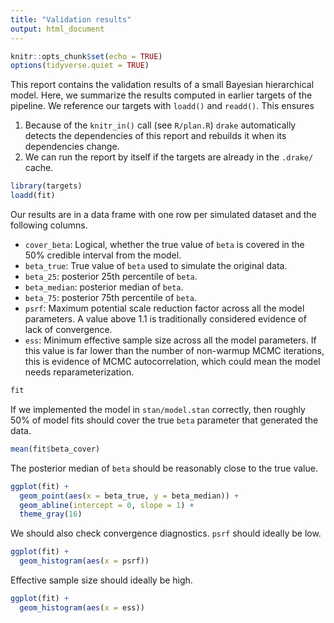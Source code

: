 ```yaml
---
title: "Validation results"
output: html_document
---
```


```r
knitr::opts_chunk$set(echo = TRUE)
options(tidyverse.quiet = TRUE)
```

This report contains the validation results of a small Bayesian hierarchical model. Here, we summarize the results computed in earlier targets of the pipeline. We reference our targets with `loadd()` and `readd()`. This ensures

1. Because of the `knitr_in()` call (see `R/plan.R`) `drake` automatically detects the dependencies of this report and rebuilds it when its dependencies change.
1. We can run the report by itself if the targets are already in the `.drake/` cache.

```r
library(targets)
loadd(fit)
```

Our results are in a data frame with one row per simulated dataset and the following columns.

* `cover_beta`: Logical, whether the true value of `beta`
  is covered in the 50% credible interval from the model.
* `beta_true`: True value of `beta` used to simulate the original data.
* `beta_25`: posterior 25th percentile of `beta`.
* `beta_median`: posterior median of `beta`.
* `beta_75`: posterior 75th percentile of `beta`.
* `psrf`: Maximum potential scale reduction factor across all the model parameters. A value above 1.1 is traditionally considered evidence of lack of convergence.
* `ess`: Minimum effective sample size across all the model parameters. If this value is far lower than the number of non-warmup MCMC iterations, this is evidence of MCMC autocorrelation, which could mean the model needs reparameterization.

```r
fit
```

If we implemented the model in `stan/model.stan` correctly, then roughly 50% of model fits should cover the true `beta` parameter that generated the data.

```r
mean(fit$beta_cover)
```

The posterior median of `beta` should be reasonably close to the true value.

```r
ggplot(fit) +
  geom_point(aes(x = beta_true, y = beta_median)) +
  geom_abline(intercept = 0, slope = 1) +
  theme_gray(16)
```

We should also check convergence diagnostics. `psrf` should ideally be low.

```r
ggplot(fit) +
  geom_histogram(aes(x = psrf))
```

Effective sample size should ideally be high.

```r
ggplot(fit) +
  geom_histogram(aes(x = ess))
```

